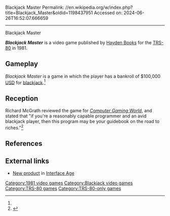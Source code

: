 Blackjack Master
Permalink: //en.wikipedia.org/w/index.php?title=Blackjack_Master&oldid=1198437951
Accessed on: 2024-06-26T16:52:07.666659



------
Blackjack Master
{{One source|date=January 2024}}
{{Short description|1981 video game}}
{{Infobox video game
| title = Blackjack Master
| image = 
| caption =
| publisher = [[Hayden Books]]
| released = 1981
| genre = [[Casino game|Casino]]
| platform = [[TRS-80]]
}}

'''''Blackjack Master''''' is a video game published by [[Hayden Books]] for the [[TRS-80]] in 1981.

==Gameplay==
''Blackjack Master'' is a game in which the player has a bankroll of $100,000 [[USD]] for [[blackjack]].<ref name="CGW3"/>

==Reception==
Richard McGrath reviewed the game for ''[[Computer Gaming World]]'', and stated that "if you're a reasonably capable programmer and an avid blackjack player, then this program may be your guidebook on the road to riches."<ref name="CGW3">{{cite magazine |last=McGrath |first=Richard |title=So You Want to Win a Million? |magazine=Computer Gaming World |date=March–April 1982 |volume=1 |issue=3 |pages=16–17}}</ref>

==References==
{{Reflist}}

==External links==
*[https://archive.org/details/InterfaceAge198105/page/n129/mode/2up?q=%22blackjack+master%22 New product] in [[Interface Age]]

[[Category:1981 video games]]
[[Category:Blackjack video games]]
[[Category:TRS-80 games]]
[[Category:TRS-80-only games]]